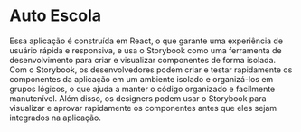 
<Meta tile="Introduction/Welcome" />

# Auto Escola

Essa aplicação é construída em React, o que garante uma experiência de usuário rápida e responsiva, e usa o Storybook como uma ferramenta de desenvolvimento para criar e visualizar componentes de forma isolada.
Com o Storybook, os desenvolvedores podem criar e testar rapidamente os componentes da aplicação em um ambiente isolado e organizá-los em grupos lógicos, o que ajuda a manter o código organizado e facilmente manutenível. Além disso, os designers podem usar o Storybook para visualizar e aprovar rapidamente os componentes antes que eles sejam integrados na aplicação.
